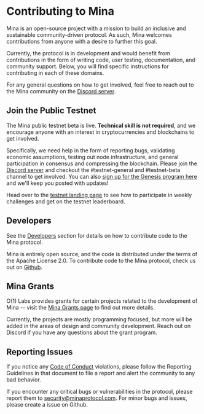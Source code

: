 
# Contributing to Mina

Mina is an open-source project with a mission to build an inclusive and sustainable community-driven protocol. As such, Mina welcomes contributions from anyone with a desire to further this goal.

Currently, the protocol is in development and would benefit from contributions in the form of writing code, user testing, documentation, and community support. Below, you will find specific instructions for contributing in each of these domains.

For any general questions on how to get involved, feel free to reach out to the Mina community on the [Discord server](https://bit.ly/MinaDiscord).

## Join the Public Testnet

The Mina public testnet beta is live. **Technical skill is not required**, and we encourage anyone with an interest in cryptocurrencies and blockchains to get involved.

Specifically, we need help in the form of reporting bugs, validating economic assumptions, testing out node infrastructure, and general participation in consensus and compressing the blockchain. Please join the [Discord server](https://bit.ly/MinaDiscord) and checkout the #testnet-general and #testnet-beta channel to get involved. You can also [sign up for the Genesis program here](/genesis) and we'll keep you posted with updates!

Head over to the [testnet landing page](/testnet.html) to see how to participate in weekly challenges and get on the testnet leaderboard.

## Developers

See the [Developers](../developers/) section for details on how to contribute code to the Mina protocol.

Mina is entirely open source, and the code is distributed under the terms of the Apache License 2.0. To contribute code to the Mina protocol, check us out on [Github](https://github.com/MinaProtocol).

## Mina Grants

O(1) Labs provides grants for certain projects related to the development of Mina -- visit the [Mina Grants page](https://minaprotocol.com/grants) to find out more details.

Currently, the projects are mostly programming focused, but more will be added in the areas of design and community development. Reach out on Discord if you have any questions about the grant program.

## Reporting Issues

If you notice any [Code of Conduct](https://github.com/MinaProtocol/mina/blob/develop/CODE_OF_CONDUCT.md) violations, please follow the Reporting Guidelines in that document to file a report and alert the community to any bad behavior.

If you encounter any critical bugs or vulnerabilities in the protocol, please report them to security@minaprotocol.com. For minor bugs and issues, please create a issue on Github.
